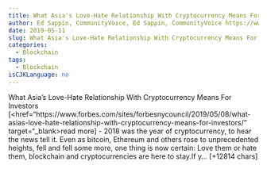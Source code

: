 ```yaml
---
title: What Asia's Love-Hate Relationship With Cryptocurrency Means For Investors 
author: Ed Sappin, CommunityVoice, Ed Sappin, CommunityVoice https://www.forbes.com/sites/forbesnycouncil/people/edsappin/
date: 2019-05-11
slug: What Asia's Love-Hate Relationship With Cryptocurrency Means For Investors-Ed Sappin, CommunityVoice, Ed Sappin, CommunityVoice https://www.forbes.com/sites/forbesnycouncil/people/edsappin/
categories: 
  - Blockchain
tags: 
  - Blockchain
isCJKLanguage: no 
---
```



What Asia's Love-Hate Relationship With Cryptocurrency Means For Investors [<href="https://www.forbes.com/sites/forbesnycouncil/2019/05/08/what-asias-love-hate-relationship-with-cryptocurrency-means-for-investors/" target="_blank>read more</a>] 
- 2018 was the year of cryptocurrency, to hear the news tell it. Even as bitcoin, Ethereum and others rose to unprecedented heights, fell and fell some more, one thing is now certain: Love them or hate them, blockchain and cryptocurrencies are here to stay.If y… [+12814 chars] 
